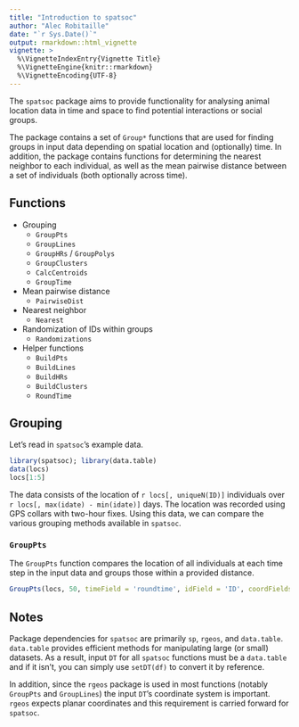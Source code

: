 ```yaml
---
title: "Introduction to spatsoc"
author: "Alec Robitaille"
date: "`r Sys.Date()`"
output: rmarkdown::html_vignette
vignette: >
  %\VignetteIndexEntry{Vignette Title}
  %\VignetteEngine{knitr::rmarkdown}
  %\VignetteEncoding{UTF-8}
---
```


The `spatsoc` package aims to provide functionality for analysing animal location data in time and space to find potential interactions or social groups. 

The package contains a set of `Group*` functions that are used for finding groups in input data depending on spatial location and (optionally) time. In addition, the package contains functions for determining the nearest neighbor to each individual, as well as the mean pairwise distance between a set of individuals (both optionally across time). 

## Functions
* Grouping 
    * `GroupPts`  
    * `GroupLines`  
    * `GroupHRs` / `GroupPolys` 
    * `GroupClusters` 
    * `CalcCentroids`
    * `GroupTime`
   
* Mean pairwise distance
    * `PairwiseDist`

* Nearest neighbor
    * `Nearest`

* Randomization of IDs within groups
    * `Randomizations`
    
* Helper functions
    * `BuildPts`
    * `BuildLines`
    * `BuildHRs`
    * `BuildClusters`
    * `RoundTime`

## Grouping
Let's read in `spatsoc`'s example data.

```r
library(spatsoc); library(data.table)
data(locs)
locs[1:5]
```

The data consists of the location of `r locs[, uniqueN(ID)]` individuals over `r locs[, max(idate) - min(idate)]` days. The location was recorded using GPS collars with two-hour fixes. 
Using this data, we can compare the various grouping methods available in `spatsoc`. 



### `GroupPts`
The `GroupPts` function compares the location of all individuals at each time step in the input data and groups those within a provided distance. 

```r
GroupPts(locs, 50, timeField = 'roundtime', idField = 'ID', coordFields = c('EASTING', 'NORTHING'))

```


<!-- ?QW when would best period be for social interactions -->



## Notes
Package dependencies for `spatsoc` are primarily `sp`, `rgeos`, and `data.table`. `data.table` provides efficient methods for manipulating large (or small) datasets. As a result, input `DT` for all `spatsoc` functions must be a `data.table` and if it isn't, you can simply use `setDT(df)` to convert it by reference. 

In addition, since the `rgeos` package is used in most functions (notably `GroupPts` and `GroupLines`) the input `DT`'s coordinate system is important. `rgeos` expects planar coordinates and this requirement is carried forward for `spatsoc`. 
